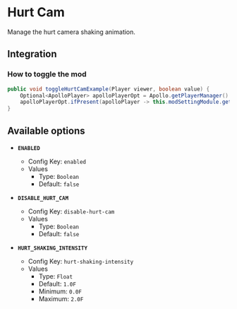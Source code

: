 # Hurt Cam

Manage the hurt camera shaking animation.

## Integration

### How to toggle the mod

```java
public void toggleHurtCamExample(Player viewer, boolean value) {
    Optional<ApolloPlayer> apolloPlayerOpt = Apollo.getPlayerManager().getPlayer(viewer.getUniqueId());
    apolloPlayerOpt.ifPresent(apolloPlayer -> this.modSettingModule.getOptions().set(apolloPlayer, ModHurtCam.ENABLED, value));
}
```

## Available options

- __`ENABLED`__
    - Config Key: `enabled`
    - Values
        - Type: `Boolean`
        - Default: `false`

- __`DISABLE_HURT_CAM`__
    - Config Key: `disable-hurt-cam`
    - Values
        - Type: `Boolean`
        - Default: `false`

- __`HURT_SHAKING_INTENSITY`__
    - Config Key: `hurt-shaking-intensity`
    - Values
        - Type: `Float`
        - Default: `1.0F`
        - Minimum: `0.0F`
        - Maximum: `2.0F`

